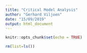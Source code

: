 ---
title: "Critical Model Analysis"
author: "Gerhard Viljoen"
date: "15/09/2019"
output: html_document
---

```{r setup, include=FALSE}
knitr::opts_chunk$set(echo = TRUE)
```


```{r}
rm(list=ls())
```



```{r}

```































